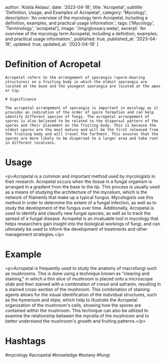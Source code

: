 
  author: 'Kobla Aklasu',
  date: '2023-04-18',
  title: 'Acropetal',
  subtitle: 'Definition, Usage, and Examples of Acropetal',
  category: 'Mycology',
  description: 'An overview of the mycology term Acropetal, including a definition, examples, and practical usage information.',
  tags: ['Mycology', 'Terminology', 'acropetal'],
  image: '/img/glossary.webp',
  excerpt: 'An overview of the mycology term Acropetal, including a definition, examples, and practical usage information.',
  published: true,
  published_at: '2023-04-18',
  updated: true,
  updated_at: '2023-04-18'
}




# Definition of Acropetal
    
    Acropetal refers to the arrangement of sporangia (spore-bearing structures) on a fruiting body in which the oldest sporangia are located at the base and the youngest sporangia are located at the apex or tip.
    
    # Significance
    
    The acropetal arrangement of sporangia is important in mycology as it provides an indication of the order of spore formation and can help identify different species of fungi. The acropetal arrangement of spores is also believed to be related to the dispersal pattern of the spores and their placement on the fruiting body. This is because the oldest spores are the most mature and will be the first released from the fruiting body and will travel the farthest. This ensures that the spores are more likely to be dispersed to a larger area and take root in different locations.

# Usage

&lt;p&gt;Acropetal is a common and important method used by mycologists in their research. Acropetal occurs when the tissue in a fungal organism is arranged in a gradient from the base to the tip. This process is usually used as a means of studying the architecture of the mycelium, which is the network of filaments that make up a typical fungus. Mycologists use this method in order to determine the extent of a fungal infection, as well as to study the development of the fungus over time. Additionally, Acropetal is used to identify and classify new fungal species, as well as to track the spread of a fungal disease. Acropetal is an invaluable tool in mycology that helps researchers gain insight into the biological workings of fungi, and can ultimately be used to inform the development of treatments and other management strategies.&lt;/p&gt;

# Example

&lt;p&gt;Acropetal is frequently used to study the anatomy of macrofungi such as mushrooms. This is done using a technique known as "clearing and staining," in which a thin slice of mushroom is placed onto a microscope slide and then stained with a combination of cresol and safranin, resulting in a stained cross-section of the mushroom. This combination of staining agents allows for the visual identification of the individual structures, such as the hymenium and stipe, which help to illustrate the Acropetal organization of the mushroom's cells, showing how the spores are contained within the mushroom. This technique can also be utilized to examine the relationship between the mycelia of the mushroom and to better understand the mushroom's growth and fruiting patterns.&lt;/p&gt;

# Hashtags

#mycology #acropetal #knowledge #botany #fungi

